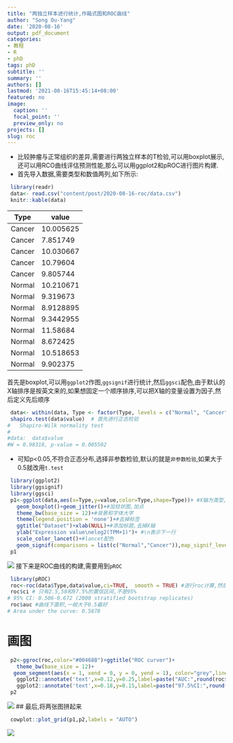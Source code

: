 ```yaml
---
title: "两独立样本进行统计,作箱式图和ROC曲线"
author: "Song Ou-Yang"
date: '2020-08-16'
output: pdf_document
categories:
- 教程
- R
- phD
tags: phD
subtitle: ''
summary: ''
authors: []
lastmod: '2021-08-16T15:45:14+08:00'
featured: no
image:
  caption: ''
  focal_point: ''
  preview_only: no
projects: []
slug: roc
---
```

- 比较肿瘤与正常组织的差异,需要进行两独立样本的T检验,可以用boxplot展示,还可以用RCO曲线评估预测性能,那么可以用ggplot2和pROC进行图片构建.
- 首先导入数据,需要类型和数值两列,如下所示:
```r
 library(readr)
 data<- read.csv("content/post/2020-08-16-roc/data.csv")
 knitr::kable(data)
```
| Type   | value     |
| ------ | --------- |
| Cancer | 10.005625 |
| Cancer | 7.851749  |
| Cancer | 10.030667 |
| Cancer | 10.79604  |
| Cancer | 9.805744  |
| Normal | 10.210671 |
| Normal | 9.319673  |
| Normal | 8.9128895 |
| Normal | 9.3442955 |
| Normal | 11.58684  |
| Normal | 8.672425  |
| Normal | 10.518653 |
| Normal | 9.902375  |

首先是boxplot,可以用`ggplot2`作图,`ggsignif`进行统计,然后`ggsci`配色,由于默认的X轴排序是按英文来的,如果想固定一个顺序排序,可以把X轴的变量设置为因子,然后定义先后顺序
```r
 data<- within(data, Type <- factor(Type, levels = c("Normal", "Cancer"))) 
 shapiro.test(data$value)  # 首先进行正态检验
#	Shapiro-Wilk normality test
#
#data:  data$value
#W = 0.98318, p-value = 0.005502
```
- 可知p<0.05,不符合正态分布,选择非参数检验,默认的就是`非参数检验`,如果大于0.5就改用`t.test`
```r
 library(ggplot2)
 library(ggsignif)
 library(ggsci)
 p1<-ggplot(data,aes(x=Type,y=value,color=Type,shape=Type))+ #X轴为类型,Y轴为数值,按类型填色,按类型分形状
   geom_boxplot()+geom_jitter()+#加柱状图,加点
   theme_bw(base_size = 12)+#背景和字体大学
   theme(legend.position = 'none')+#去掉标签
   ggtitle("Dataset")+xlab(NULL)+#添加标题,去掉X轴
   ylab("Expression value\nelog2(TPM+1)")+ #\n表示下一行
   scale_color_lancet()+#lancet配色
   geom_signif(comparisons = list(c("Normal","Cancer")),map_signif_level = T,textsize = 4)#显著标识
 p1
```
![](images/000003.png)
接下来是ROC曲线的构建,需要用到`pROC`
```r
 library(pROC)
 roc<-roc(data$Type,data$value,ci=TRUE,  smooth = TRUE) #进行roc计算,然后做曲线处理
 roc$ci # 只有2.5,50和97.5%的置信区间,不是95%
# 95% CI: 0.506-0.672 (2000 stratified bootstrap replicates)
 roc$auc #曲线下面积,一般大于0.5最好
# Area under the curve: 0.5878
```
# 画图
```r
 p2<-ggroc(roc,color="#00468B")+ggtitle("ROC curver")+
   theme_bw(base_size = 12)+     
  geom_segment(aes(x = 1, xend = 0, y = 0, yend = 1), color="grey",linetype="dashed")+
   ggplot2::annotate('text',x=0.12,y=0.25,label=paste("AUC:",round(roc$auc,4)))+ # 提取ACU结果,四位小数点
   ggplot2::annotate('text',x=0.18,y=0.15,label=paste("97.5%CI:",round(roc$ci[1],4),"-",round(roc$ci[3],4)))# 提取97.5%结果,四位小数点
 p2
```
![](images/000004.png)
## 最后,将两张图拼起来
```r
 cowplot::plot_grid(p1,p2,labels = "AUTO")
```
![](images/000005.png)